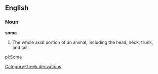 ==English==

===Noun===

'''soma'''

#The whole axial portion of an animal, including the head, neck, trunk, and tail.

[[pl:Soma]]
[[Category:Greek derivations]]